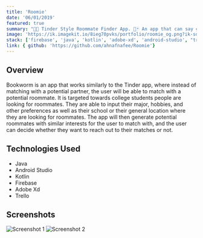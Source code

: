 ```yaml
---
title: 'Roomie'
date: '06/01/2019'
featured: true
summary: "📱🏫 Tinder Style Roommate Finder App. 🔎🃏 An app that can say goodbye to all the hassles of a college student and present them with simplicity and connectivity"
image: 'https://ik.imagekit.io/8ieg70pvks/portfolio/roomie_og.png?ik-sdk-version=javascript-1.4.3&updatedAt=1670981729993'
stack: ['firebase', 'java', 'kotlin', 'adobe-xd', 'android-studio', "trello"]
link: { github: 'https://github.com/ahnafnafee/Roomie'}
---
```


## Overview

Bookworm is an app that works similarly to the Tinder app, where instead of matching with a potential partner,
the user will be able to match with a potential roommate. It is targeted towards college students people are looking
for roommates. They are able to input their major, hobbies, and other preferences as well as their school or their
general location where they are looking for roommates. The app will then generate potential roommates with similar
interests for the user to match with, and the user can decide whether they want to reach out to their matches or not.

## Technologies Used

- Java
- Android Studio
- Kotlin
- Firebase
- Adobe Xd
- Trello

## Screenshots

![Screenshot 1](https://ik.imagekit.io/8ieg70pvks/portfolio/roomie_ss_01.jpg?ik-sdk-version=javascript-1.4.3)
![Screenshot 2](https://ik.imagekit.io/8ieg70pvks/portfolio/roomie_ss_02.jpg?ik-sdk-version=javascript-1.4.3)
